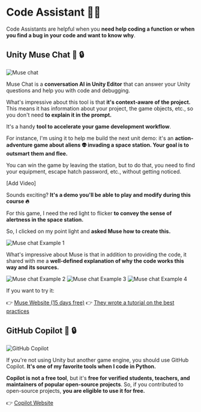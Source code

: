 # Code Assistant 👩‍💻

Code Assistants are helpful when you **need help coding a function or when you find a bug in your code and want to know why**.

## Unity Muse Chat 💸 🔒

<img src="https://huggingface.co/datasets/huggingface-ml-4-games-course/course-images/resolve/main/en/unit2/muse.jpeg" alt="Muse chat" />

Muse Chat is a **conversation AI in Unity Editor** that can answer your Unity questions and help you with code and debugging.

What's impressive about this tool is that **it's context-aware of the project.** This means it has information about your project, the game objects, etc., so you don't need **to explain it in the prompt.**

It's a handy **tool to accelerate your game development workflow**.

For instance, I'm using it to help me build the next unit demo: it's an **action-adventure game about aliens 👽 invading a space station. Your goal is to outsmart them and flee.**

You can win the game by leaving the station, but to do that, you need to find your equipment, escape hatch password, etc., without getting noticed.

[Add Video]

Sounds exciting? **It's a demo you'll be able to play and modify during this course 🔥**

For this game, I need the red light to flicker **to convey the sense of alertness in the space station.**

So, I clicked on my point light and **asked Muse how to create this.**

<img src="https://huggingface.co/datasets/huggingface-ml-4-games-course/course-images/resolve/main/en/unit2/musechat_example_1.jpg" alt="Muse chat Example 1" />


What's impressive about Muse is that in addition to providing the code, it shared with me a **well-defined explanation of why the code works this way and its sources.**

<img src="https://huggingface.co/datasets/huggingface-ml-4-games-course/course-images/resolve/main/en/unit2/musechat_example_2.jpg" alt="Muse chat Example 2" />
<img src="https://huggingface.co/datasets/huggingface-ml-4-games-course/course-images/resolve/main/en/unit2/musechat_example_3.jpg" alt="Muse chat Example 3" />
<img src="https://huggingface.co/datasets/huggingface-ml-4-games-course/course-images/resolve/main/en/unit2/musechat_example_4.jpg" alt="Muse chat Example 4" />

If you want to try it:

👉 [Muse Website (15 days free)](https://unity.com/products/muse)
👉 [They wrote a tutorial on the best practices](https://learn.unity.com/tutorial/get-started-with-muse-chat#)

## GitHub Copilot 💸 🔒

<img src="https://huggingface.co/datasets/huggingface-ml-4-games-course/course-images/resolve/main/en/unit2/github_copilot.jpeg" alt="GitHub Copilot" />

If you're not using Unity but another game engine, you should use GitHub Copilot. **It's one of my favorite tools when I code in Python.**

**Copilot is not a free tool**, but it's **free for verified students, teachers, and maintainers of popular open-source projects**. So, if you contributed to open-source projects, **you are eligible to use it for free.**

👉 [Copilot Website](https://github.com/features/copilot)